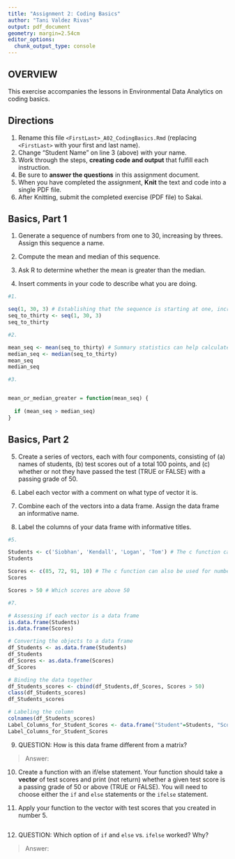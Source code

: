 ```yaml
---
title: "Assignment 2: Coding Basics"
author: "Tani Valdez Rivas"
output: pdf_document
geometry: margin=2.54cm
editor_options: 
  chunk_output_type: console
---
```


## OVERVIEW

This exercise accompanies the lessons in Environmental Data Analytics on coding basics.

## Directions

1.  Rename this file `<FirstLast>_A02_CodingBasics.Rmd` (replacing `<FirstLast>` with your first and last name).
2.  Change "Student Name" on line 3 (above) with your name.
3.  Work through the steps, **creating code and output** that fulfill each instruction.
4.  Be sure to **answer the questions** in this assignment document.
5.  When you have completed the assignment, **Knit** the text and code into a single PDF file.
6.  After Knitting, submit the completed exercise (PDF file) to Sakai.

## Basics, Part 1

1.  Generate a sequence of numbers from one to 30, increasing by threes. Assign this sequence a name.

2.  Compute the mean and median of this sequence.

3.  Ask R to determine whether the mean is greater than the median.

4.  Insert comments in your code to describe what you are doing.

```r
#1.

seq(1, 30, 3) # Establishing that the sequence is starting at one, increasing by 3s until it reaches 30.
seq_to_thirty <- seq(1, 30, 3)
seq_to_thirty

#2. 

mean_seq <- mean(seq_to_thirty) # Summary statistics can help calculate the mean and median of a data set
median_seq <- median(seq_to_thirty)
mean_seq
median_seq

#3. 


mean_or_median_greater = function(mean_seq) {
  
  if (mean_seq > median_seq)
}
```

## Basics, Part 2

5.  Create a series of vectors, each with four components, consisting of (a) names of students, (b) test scores out of a total 100 points, and (c) whether or not they have passed the test (TRUE or FALSE) with a passing grade of 50.

6.  Label each vector with a comment on what type of vector it is.

7.  Combine each of the vectors into a data frame. Assign the data frame an informative name.

8.  Label the columns of your data frame with informative titles.

```r
#5. 

Students <- c('Siobhan', 'Kendall', 'Logan', 'Tom') # The c function can be used to create a vector
Students

Scores <- c(85, 72, 91, 10) # The c function can also be used for numbers
Scores

Scores > 50 # Which scores are above 50

#7. 

# Assessing if each vector is a data frame
is.data.frame(Students)
is.data.frame(Scores)

# Converting the objects to a data frame
df_Students <- as.data.frame(Students)
df_Students
df_Scores <- as.data.frame(Scores)
df_Scores

# Binding the data together
df_Students_scores <- cbind(df_Students,df_Scores, Scores > 50)
class(df_Students_scores)
df_Students_scores

# Labeling the column
colnames(df_Students_scores)
Label_Columns_for_Student_Scores <- data.frame("Student"=Students, "Scored"=Scores, "Passed?" = Scores > 50)
Label_Columns_for_Student_Scores

```

9.  QUESTION: How is this data frame different from a matrix?

> Answer:

10. Create a function with an if/else statement. Your function should take a **vector** of test scores and print (not return) whether a given test score is a passing grade of 50 or above (TRUE or FALSE). You will need to choose either the `if` and `else` statements or the `ifelse` statement.

11. Apply your function to the vector with test scores that you created in number 5.

```r

```

12. QUESTION: Which option of `if` and `else` vs. `ifelse` worked? Why?

> Answer:
